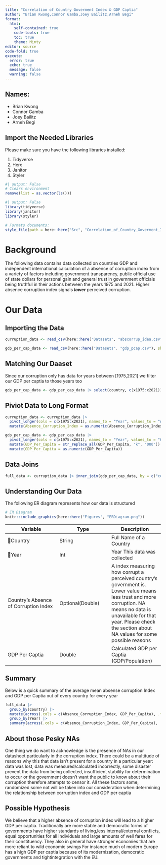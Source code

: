 ```yaml
---
title: "Correlation of Country Goverment Index & GDP Captia"
author: "Brian Kwong,Connor Gamba,Joey Bailitz,Arneh Begi"
format: 
  html:
    self-contained: true
    code-tools: true
    toc: true
    theme: Minty
editor: source
code-fold: true
execute: 
  error: true
  echo: true
  message: false
  warning: false
---
```


## Names:
  * Brian Kwong
  * Connor Gamba
  * Joey Bailitz
  * Arneh Begi

## Import the Needed Libraries

Please make sure you have the following libraries installed:

  1. Tidyverse
  2. Here 
  3. Janitor 
  4. Styler 
  

```r
#| output: False
# Clears environment
remove(list = as.vector(ls()))

#| output: False
library(tidyverse)
library(janitor)
library(styler)

# Formats documents:
style_file(path = here::here("Src", "Correlation_of_Country_Goverment_Index_&_GDP_Captia.qmd"), style = tidyverse_style, strict = TRUE)
```

# Background 

The following data contains data collected on countries GDP and independent international calculation of a absence of corruption index from a variety of factors including government transparency, public official use of state dollars for personal gain and general trust in government officials being truthful in their actions between the years 1975 and 2021.  Higher absence corruption index signals ***lower*** perceived corruption.

# Our Data
## Importing the Data

```r
curruption_data <- read_csv(here::here("Datasets", "abscorrup_idea.csv"), show_col_types = FALSE) |> janitor::clean_names()

gdp_per_cap_data <- read_csv(here::here("Datasets", "gdp_pcap.csv"), show_col_types = FALSE) |> janitor::clean_names()
```


## Matching Our Daaset
Since our corruption only has data for years between [1975,2021] we filter our GDP per captia to those years too

```r
gdp_per_cap_data <- gdp_per_cap_data |> select(country, c(x1975:x2021))
```


## Piviot Data to Long Format

```r
curruption_data <- curruption_data |>
  pivot_longer(cols = c(x1975:x2021), names_to = "Year", values_to = "Absence_Corruption_Index") |>
  mutate(Absence_Corruption_Index = as.numeric(Absence_Corruption_Index))

gdp_per_cap_data <- gdp_per_cap_data |>
  pivot_longer(cols = c(x1975:x2021), names_to = "Year", values_to = "GDP_Per_Capita") |>
  mutate(GDP_Per_Capita = str_replace_all(GDP_Per_Capita, "k", "000")) |>
  mutate(GDP_Per_Capita = as.numeric(GDP_Per_Capita))
```


## Data Joins

```r
full_data <- curruption_data |> inner_join(gdp_per_cap_data, by = c("country", "Year"))
```

## Understanding Our Data

The following ER diagram represents how our data is structured

```r
# ER Diagram
knitr::include_graphics(here::here("Figures", "ERDiagram.png"))
```

| Variable | Type | Description |
|--|--|--|
| 🔑Country | String | Full Name of a Country |
| 🔑Year | Int | Year This data was collected
| Country's Absence of Corruption Index | Optional(Double) | A index measuring how corrupt a perceived country's government is.  Lower value means less trust and more corruption.  NA means no data is unavailable for that year.  Please check the section about NA values for some possible reasons |
| GDP Per Captia | Double | Calculated GDP per Captia (GDP/Population)

## Summary

Below is a quick summary of the average mean absense corruption Index and GDP per Captia out of every country for every year
```r
full_data |>
  group_by(country) |>
  mutate(across(.cols = c(Absence_Corruption_Index, GDP_Per_Capita), .fns = ~ mean(.x, na.rm = TRUE))) |>
  group_by(Year) |>
  summary(across(.cols = c(Absence_Corruption_Index, GDP_Per_Capita), .fns = ~ mean(.x, na.rm = TRUE)))
```
## About those Pesky NAs
One thing we do want to acknowledge is the presence of NAs in our datasheet particularly in the corruption index.  There could be a multitude of reasons why this that data isn't present for a country in a particular year: data was lost, data was measured/calculated incorrectly, some disaster prevent the data from being collected, insufficient stability for determination to occur or the government doesn't want the public to know about their corruption therefore attempts to censor it.  All these factors some, randomized some not will be taken into our consideration when determining the relationship between corruption index and GDP per captia

## Possible Hypothesis 
We believe that a higher absence of corruption index will lead to a higher GDP per captia.  Traditionally are more stable and democratic forms of governments have higher standards of living,less internal/external conflicts, equal opportunities for all individuals and large amounts of well fares for their constituency.  They also in general have stronger economies that are more reliant to wild economic swings  For instance much of modern Europe has a high GDP per captia because of its modernization, democratic governments and tightintegration with the EU.
